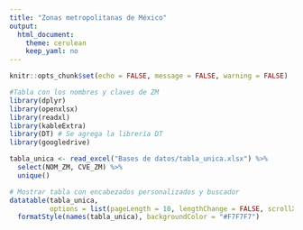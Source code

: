 ---
title: "Zonas metropolitanas de México"
output:
  html_document:
    theme: cerulean
    keep_yaml: no
---
```{r setup, include=FALSE}

knitr::opts_chunk$set(echo = FALSE, message = FALSE, warning = FALSE)

```

```{r echo=FALSE, message=FALSE, warning=FALSE}
#Tabla con los nombres y claves de ZM
library(dplyr)
library(openxlsx)
library(readxl)
library(kableExtra)
library(DT) # Se agrega la librería DT
library(googledrive)

tabla_unica <- read_excel("Bases de datos/tabla_unica.xlsx") %>%
  select(NOM_ZM, CVE_ZM) %>% 
  unique()

# Mostrar tabla con encabezados personalizados y buscador
datatable(tabla_unica, 
          options = list(pageLength = 10, lengthChange = FALSE, scrollX = TRUE, searching = TRUE)) %>%
  formatStyle(names(tabla_unica), backgroundColor = "#F7F7F7")
```
